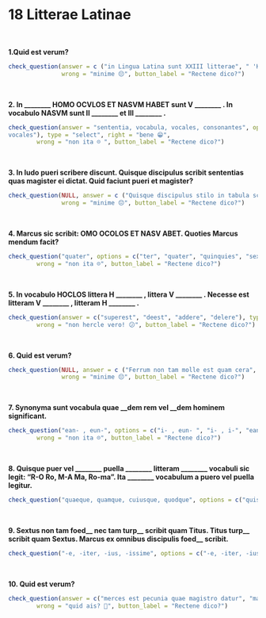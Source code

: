 # 18 Litterae Latinae
</br>

**1.Quid est verum?**


```r
check_question(answer = c ("in Lingua Latina sunt XXIII litterae", " 'Kaeso' est praenomen Latinum rarissimum"), options = c("in Lingua Latina sunt XXIII litterae", " 'Kaeso' est praenomen Latinum rarissimum", "Z, Y, K sunt litterae Latinae frequentes", "in Lingua Latina numerus vocalium et consonantium idem est"), type = "checkbox",  right = "optime 👍",
               wrong = "minime 😔", button_label = "Rectene dico?")
```
</br>

**2. In ________ HOMO OCVLOS ET NASVM HABET sunt V ________ . In vocabulo NASVM sunt II ________ et III ________ .**



```r
check_question(answer = "sententia, vocabula, vocales, consonantes", options = c("sententia, vocabula, vocales, consonantes", "sententia, littera, vocales, consonantes", "littera, sententiae, consonantes, vocales", "sententia, vocabula, consonantes,
vocales"), type = "select", right = "bene 😁",
        wrong = "non ita ☹️ ", button_label = "Rectene dico?")
```

</br>


**3. In ludo pueri scribere discunt. Quisque discipulus scribit sententias quas magister ei dictat. Quid faciunt pueri et magister?**


```r
check_question(NULL, answer = c ("Quisque discipulus stilo in tabula scribit", "Magister chartam tenens sententiam dictat"), options = c("Magister stilum in ceram premit", "Magister chartam tenens sententiam dictat", "Quisque discipulus stilo in tabula scribit","Quisque discipulus calamo in charta scribit"), type = "checkbox",  right = "optime 👍",
               wrong = "minime 😔", button_label = "Rectene dico?")
```

</br>

**4. Marcus sic scribit: OMO OCOLOS ET NASV ABET. Quoties Marcus mendum facit?**

```r
check_question("quater", options = c("ter", "quater", "quinquies", "sexies"), type = "radio", right = "probe 👌",
        wrong = "non ita ☹️", button_label = "Rectene dico?")
```            
</br> 
   
**5. In vocabulo HOCLOS littera H ________ , littera V ________ . Necesse est litteram V ________ , litteram H ________ .**
</br> 

```r
check_question(answer = c("superest", "deest", "addere", "delere"), type = "in_order",  right = "ita, ut dicis 👏",
        wrong = "non hercle vero! 😕", button_label = "Rectene dico?")
```

</br>

**6. Quid est verum?**


```r
check_question(NULL, answer = c ("Ferrum non tam molle est quam cera", "Discipuli scribentes stilum in ceram premunt"), options = c("Discipuli scribentes stilum in ceram premunt", "Charta et calamus ex cera efficiuntur", "Ferrum non tam molle est quam cera","Ferrum est materia dura quae impigrae apes faciunt"), type = "checkbox",  right = "optime 👍",
               wrong = "minime 😔", button_label = "Rectene dico?")
```
</br>

**7. Synonyma sunt vocabula quae \_\_dem rem vel \_\_dem hominem significant.**



```r
check_question("ean- , eun-", options = c("i- , eun- ", "i- , i-", "ean- , eun-", "ean- , i-"), type = "radio", right = "probe 👌",
        wrong = "non ita ☹️", button_label = "Rectene dico?")
```     
</br>

**8. Quisque puer vel ________ puella ________ litteram ________ vocabuli sic legit: "R-O Ro, M-A Ma, Ro-ma". Ita ________ vocabulum a puero vel puella legitur.**



```r
check_question("quaeque, quamque, cuiusque, quodque", options = c("quisque, quemque, cuiusque, quodque", "quisque, quamque, quodque, cuiusque", "quaeque, quamque, cuiusque, quodque", "quaeque, quemque, quodque, cuiusque"), type = "select", right = "recte sane 🙂",wrong = "cogitandum est 🤔", button_label = "Rectene dico?")
```
</br>

**9. Sextus non tam foed\_\_ nec tam turp\_\_ scribit quam Titus. Titus turp\_\_ scribit quam Sextus. Marcus ex omnibus discipulis foed\_\_ scribit.**


```r
check_question("-e, -iter, -ius, -issime", options = c("-e, -iter, -ius, -issime", "-iter, -e, -ius, -issime", "-iter, -e, -ior, -issiumus", "-e, -iter, -ior, -issimus"), type = "radio", right = "ita, ut dicis 👏",wrong = "non hercle vero! 😕", button_label = "Rectene dico?")
```
</br>

**10. Quid est verum?**



```r
check_question(answer = c("merces est pecunia quae magistro datur", "magister anulo in ceram imprimente epistulam signat"), options = c("magister anulo in ceram imprimente epistulam signat", "magister Sextum laudans epistulam ad Cornelium scribit", "Titus mercedem ad diem non affert", "merces est pecunia quae magistro datur"), type = "checkbox", right = "optime 👍",
        wrong = "quid ais? 🤨", button_label = "Rectene dico?")
```    
</br>

